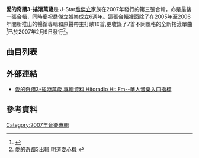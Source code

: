 {{Infobox Album <!-- See Wikipedia:WikiProject_Albums -->
| Name        = 愛的奇蹟3-搖滾萬歲
| Type        = 錄音室專輯
| Longtype    = 
| Artist      = J-Star喬傑立家族
| Cover       = 
| Cover size  = 
| Caption     = 
| Released    = 2007年2月9日<ref name="sed">{{Cite web |url=http://www.kkbox.com/tw/tc/album/9ANPmbHeCfwOe8F0FKsq008l-index.html |title=愛的奇蹟-愛的奇蹟 3 - 搖滾萬歲!專輯-KKBOX |access-date=2013-12-20 |archive-date=2016-05-04 |archive-url=https://web.archive.org/web/20160504155640/https://www.kkbox.com/tw/tc/album/9ANPmbHeCfwOe8F0FKsq008l-index.html |dead-url=no }}</ref>
| Recorded    = 
| Genre       =  [[R&B|R&B]], [[流行|流行]], [[搖滾|搖滾]]
| Length      = 
| Language    = [[中文|中文]]
| Label       = [[華納唱片|華納唱片]]
| Producer    = 
| Reviews     = 
| Compiled by = 
| Chronology  = 
| Last album  = ''[[愛的奇蹟2_跳舞吧!J-star|愛的奇蹟2 跳舞吧!J-star]]''<br>(2006年)
| This album  = '''''愛的奇蹟3-搖滾萬歲'''''<br>(2007年)
| Next album  = 
| Misc        = 
}}

'''愛的奇蹟3-搖滾萬歲'''是 J-Star[[喬傑立|喬傑立]]家族在2007年發行的第三張合輯，亦是最後一張合輯，同時慶祝[[喬傑立娛樂|喬傑立娛樂]]成立6週年。這張合輯裡面除了在2005年至2006年間所推出的暢銷專輯和原聲帶主打歌10首,更收錄了7首不同風格的全新搖滾單曲<ref>{{Cite web |url=http://www.books.com.tw/exep/cdfile.php?item=0020116001 |title=合輯 / 【愛的奇蹟3】搖滾萬歲 |accessdate=2013-12-20 |archive-date=2013-12-20 |archive-url=https://web.archive.org/web/20131220050223/http://www.books.com.tw/exep/cdfile.php?item=0020116001 |dead-url=no }}</ref>已於2007年2月9日發行<ref> [http://www.libertytimes.com.tw/2007/new/feb/7/today-show3.htm 愛的奇蹟3出輯 明道耍心機] {{webarchive|url=https://web.archive.org/web/20110315060819/http://www.libertytimes.com.tw/2007/new/feb/7/today-show3.htm |date=2011-03-15 }}</ref>。

== 曲目列表 ==
{{tracklist
| collapsed      = 
| headline       = 
| extra_column   = 演唱者
| total length   =
| title1         = 搖滾萬歲 I love Rock & Roll 
| note1          = 
| lyrics1        = 柯呈雄
| music1         = Lars Quang <br> Thea Hall
| extra1         = J-Star
| longnote1      = '''第一波主打'''，'''新歌'''
| title2         = 著火 On Fire
| note2          = 
| lyrics2        = 柯呈雄
| music2         = Skot Suyama
| extra2         = [[5566|5566]]<br>[[太極_(組合)|太極]]
| longnote2      = '''新歌 '''
| title3         = 兩個人的西洋棋Chess for 2 
| note3          = 
| lyrics3        =  柯呈雄
| music3         = Skot Suyama
| extra3         = [[183club|183club]]
| longnote3      = 收錄於《183CLUB首張同名專輯》
| title4         = 撒哈拉沙漠Desert Sahara
| note4          = 
| lyrics4        = 柯呈雄
| music4         = 呂紹淳<br>祝鏘博
| extra4         = [[台風_(男子團體)|台風]]
| longnote4      = 收錄於台風《天大地大》專輯
| title5         = 白色花漾White Floweriness
| note5          = 
| lyrics5        = 何立楟<br>吳依錚
| music5         = 郭偉聰
| extra5         = [[5566|5566]]
| longnote5      = 收錄於5566《好久不見》專輯
| title6         = 甜蜜約定A Date so swee
| note6          = 
| lyrics6        = 柯呈雄
| music6         = 祝鏘博
| extra6         = [[183club|183club]]
| longnote6      = 收錄於《愛情魔法師電視原聲帶》
| title7         = 笑著放手Smile letting go
| note7          = 
| lyrics7        = 柯呈雄
| music7         =  Marcus Black
| extra7         = [[七朵花|七朵花]]
| longnote7      = 收錄於《七朵花首張同名專輯》
| title8         = 不夠勇敢Not brave enough
| note8          = 
| lyrics8        = [[郭葦昀|郭葦昀]]<br>[[劉偉德|劉偉德]]
| music8         =劉偉德
| extra8         = [[VJ|VJ]]
| longnote8      = 收錄於《王子變青蛙電視原聲帶》
| title9         = 紅紅青春敲啊敲 Red Youth is knocking 
| note9          = 
| lyrics9        = 楊立德<br>陳樂融
| music9         = 陳志遠
| extra9         = [[5566|5566]]
| longnote9      = '''新歌'''，原唱者為《東方快車》
| title10        = 完美情人Perfect Lover
| note10         = 
| lyrics10       = 柯呈雄
| music10        = 呂紹淳<br>柯呈雄<br>祝鏘博 
| extra10        = [[183club|183club]]
| longnote10     = 收錄於《愛情魔法師電視原聲帶》
| title11        = 青春再見 Bye-Bye 17
| note11         = 
| lyrics11       = 林白
| music11        = 林白
| extra11        = [[LALA|LALA]]
| longnote11     = '''新歌'''
| title12        = I'M SO HOT
| note12         = 
| lyrics12       = 柯呈雄
| music12        = 呂紹淳
| extra12        = [[183club|183club]]
| longnote12     = 收錄於《183CLUB首張同名專輯》
| title13        = 怎麼了 What's Wrong
| lyrics13       = Toro
| music13        = 劉偉德
| extra13        = [[VJ|VJ]]
| longnote13     = '''新歌'''
| title14        = 你永遠是最美的 U are always beautiful
| lyrics14       = 小翼
| music14        = 郭偉聰
| extra14        = [[183club|183club]]
| longnote14     = '''新歌'''
| title15        = 偷心Yes I love U
| lyrics15       = 柯呈雄
| music15        = Skot Suyama
| extra15        = [[5566|5566]]
| longnote15     = 收錄於5566《好久不見》專輯
| title16        = 棉花糖 Cotton Candy
| lyrics16       = 廖瑩如
| music16        = Lars Quang & Thea Hall
| extra16        = [[七朵花|七朵花]]
| longnote16     = '''新歌'''
| title17        = 真愛Pure Love
| lyrics17       = 柯呈雄
| music17        = 呂紹淳
| extra17        = [[183club|183club]]
| longnote17     = 收錄於《王子變青蛙電視原聲帶》
}}

== 外部連結 ==
* [http://www.hitoradio.com/newweb/7276album 愛的奇蹟3-搖滾萬歲 專輯資料 Hitoradio Hit Fm--華人音樂入口指標] {{Wayback|url=http://www.hitoradio.com/newweb/7276album |date=20131220224945 }}

== 參考資料 ==
{{reflist}}
[[Category:2007年音樂專輯|Category:2007年音樂專輯]]
